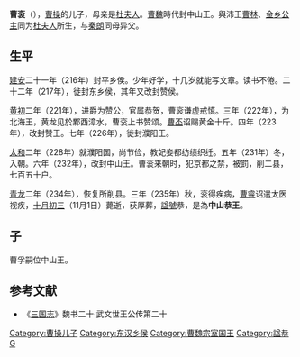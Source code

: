 '''曹衮'''（{{bd|200年代|初|235年||catIdx=C}}），[[曹操|曹操]]的儿子，母亲是[[杜夫人_(魏武帝)|杜夫人]]。[[曹魏|曹魏]]時代封中山王。與沛王[[曹林|曹林]]、[[金鄉公主_(曹魏)|金乡公主]]同为[[杜夫人_(魏武帝)|杜夫人]]所生，与[[秦朗|秦朗]]同母异父。

==生平==
[[建安_(东汉)|建安]]二十一年（216年）封平乡侯。少年好学，十几岁就能写文章。读书不倦。二十二年（217年），徙封东乡侯，其年又改封赞侯。

[[黄初|黄初]]二年（221年），进爵为赞公，官属恭贺，曹衮谦虚戒慎。三年（222年），为北海王，黄龙见於鄴西漳水，曹衮上书赞颂。[[曹丕|曹丕]]诏赐黄金十斤。四年（223年），改封赞王。七年（226年），徙封濮阳王。

[[太和_(曹魏)|太和]]二年（228年）就濮阳国，尚节俭，教妃妾都纺绩织纴。五年（231年）冬，入朝。六年（232年），改封中山王。曹衮来朝时，犯京都之禁，被罰，削二县，七百五十户。

[[青龙|青龙]]二年（234年），恢复所削县。三年（235年）秋，衮得疾病，[[曹睿|曹睿]]诏遣太医视疾，[[十月初三|十月初三]]（11月1日）薨逝，获厚葬，[[諡號|諡號]]恭，是為'''中山恭王'''。

==子==
曹孚嗣位中山王。
==参考文献==
*《[[三国志|三国志]]》魏书二十·武文世王公传第二十

{{三国志}}
[[Category:曹操儿子|Category:曹操儿子]]
[[Category:东汉乡侯|Category:东汉乡侯]]
[[Category:曹魏宗室国王|Category:曹魏宗室国王]]
[[Category:諡恭|Category:諡恭]]
[[Category:曹姓|G]]